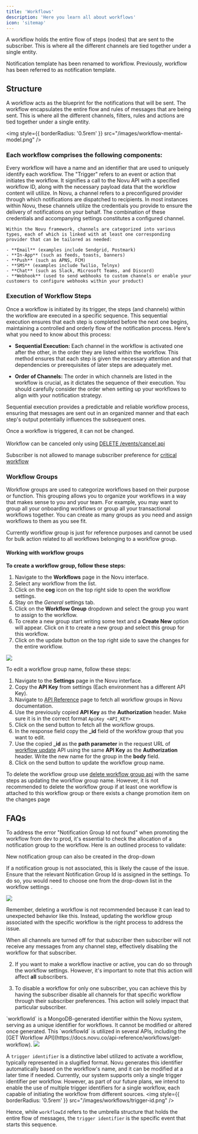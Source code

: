 ```yaml
---
title: 'Workflows'
description: 'Here you learn all about workflows'
icon: 'sitemap'
---
```


A workflow holds the entire flow of steps (nodes) that are sent to the subscriber. This is where all the different channels are tied together under a single entity.

<Note>
Notification template has been renamed to workflow. Previously, workflow has been referred to as notification template.
</Note>

## Structure

A workflow acts as the blueprint for the notifications that will be sent. The workflow encapsulates the entire flow and rules of messages that are being sent. This is where all the different channels, filters, rules and actions are tied together under a single entity.

<img
  style={{ borderRadius: '0.5rem' }}
  src="/images/workflow-mental-model.png"
/>

### Each workflow comprises the following components:

<Steps>
  <Step title="Name and Identifier">
    Every workflow will have a name and an identifier that are used to uniquely identify each workflow.
  </Step>
  <Step title="Trigger">
    The "Trigger" refers to an event or action that initiates the workflow. It signifies a call to the Novu API with a specified workflow ID, along with the necessary payload data that the workflow content will utilize.
  </Step>
  <Step title="Channels">
    In Novu, a channel refers to a preconfigured provider through which notifications are dispatched to recipients. In most instances within Novu, these channels utilize the credentials you provide to ensure the delivery of notifications on your behalf. The combination of these credentials and accompanying settings constitutes a configured channel.

    Within the Novu framework, channels are categorized into various types, each of which is linked with at least one corresponding provider that can be tailored as needed:

    - **Email** (examples include Sendgrid, Postmark)
    - **In-App** (such as feeds, toasts, banners)
    - **Push** (such as APNS, FCM)
    - **SMS** (examples include Twilio, Telnyx)
    - **Chat** (such as Slack, Microsoft Teams, and Discord)
    - **Webhook** (used to send webhooks to custom channels or enable your customers to configure webhooks within your product)
  </Step>
</Steps>

### Execution of Workflow Steps

Once a workflow is initiated by its trigger, the steps (and channels) within the workflow are executed in a specific sequence. This sequential execution ensures that each step is completed before the next one begins, maintaining a controlled and orderly flow of the notification process. Here's what you need to know about this process:

- **Sequential Execution:** Each channel in the workflow is activated one after the other, in the order they are listed within the workflow. This method ensures that each step is given the necessary attention and that dependencies or prerequisites of later steps are adequately met.

- **Order of Channels:** The order in which channels are listed in the workflow is crucial, as it dictates the sequence of their execution. You should carefully consider the order when setting up your workflows to align with your notification strategy.

Sequential execution provides a predictable and reliable workflow process, ensuring that messages are sent out in an organized manner and that each step's output potentially influences the subsequent ones.
<br />

<Warning>Once a workflow is triggered, it can not be changed.
<br /> <br /> Workflow can be canceled only using  [DELETE /events/cancel api](/api-reference/workflows/delete-workflow)</Warning>

<Note>Subscriber is not allowed to manage subscriber preference for [critical workflow](/subscribers/preferences#exclude-workflows-from-preferences-critical-workflow)</Note>


### Workflow Groups

Workflow groups are used to categorize workflows based on their purpose or function. This grouping allows you to organize your workflows in a way that makes sense to you and your team. For example, you may want to group all your onboarding workflows or group all your transactional workflows together. You can create as many groups as you need and assign workflows to them as you see fit.

<Info>Currently workflow group is just for reference purposes and cannot be used for bulk action related to all workflows belonging to a workflow group.</Info>

#### Working with workflow groups

**To create a workflow group, follow these steps:**

1. Navigate to the **Workflows** page in the Novu interface.
2. Select any workflow from the list.
3. Click on the **cog** icon on the top right side to open the workflow settings.
4. Stay on the *General* settings tab.
5. Click on the **Workflow Group** dropdown and select the group you want to assign to the workflow.
6. To create a new group start writing some text and a **Create New** option will appear. Click on it to create a new group and select this group for this workflow.
7. Click on the update button on the top right side to save the changes for the entire workflow.

<Frame caption="Selecting existing workflow group and creating a new workflow group"><img src="/images/workflows/notification-workflows/create-workflow-group.gif" /> </Frame>

To edit a workflow group name, follow these steps:

1. Navigate to the **Settings** page in the Novu interface.
2. Copy the **API Key** from settings (Each environment has a different API Key).
3. Navigate to [API Reference](https://docs.novu.co/api-reference/workflow-groups/get-workflow-groups) page to fetch all workflow groups in Novu documentation.
4. Use the previously copied **API Key** as the **Authorization** header. Make sure it is in the correct format `ApiKey <API_KEY>`
5. Click on the send button to fetch all the workflow groups.
6. In the response field copy the **_id** field of the workfow group that you want to edit.
7. Use the copied **_id** as the **path parameter** in the request URL of [workflow update](https://docs.novu.co/api-reference/workflow-groups/update-workflow-group) API using the same **API Key** as the **Authorization** header. Write the new name for the group in the **body** field.
8. Click on the send button to update the workflow group name.

<Info>To delete the workflow group use [delete workflow group api](https://docs.novu.co/api-reference/workflow-groups/delete-workflow-group) with the same steps as updating the workflow group name. However, it is not recommended to delete the workflow group if at least one workflow is attached to this workflow group or there exists a change promotion item on the changes page</Info>

## FAQs

<AccordionGroup>

<Accordion title="Workflow Promotion Error: Notification Group Id Not Found">
To address the error "Notification Group Id not found" when promoting the workflow from dev to prod, it's essential to check the allocation of a notification group to the workflow. Here is an outlined process to validate:

<Steps>
<Step title="Go to the workflow settings in Novu's interface." > </Step>
<Step title="Remain within the general settings tab." > </Step>
<Step title="Check the right-hand side for the notification group dropdown." > </Step>
<Step title="Verify if any group is selected. The group's association will be demonstrated here." > </Step>
</Steps>

<Tip>New notification group can also be created in the drop-down</Tip>


If a notification group is not associated, this is likely the cause of the issue. Ensure that the relevant Notification Group Id is assigned in the settings. To do so, you would need to choose one from the drop-down list in the workflow settings .

<Frame>
     <img src="/images/change-update-notification-group.gif"/>
</Frame>

Remember, deleting a workflow is not recommended because it can lead to unexpected behavior like this. Instead, updating the workflow group associated with the specific workflow is the right process to address the issue.
</Accordion>

<Accordion title="How to disable a workflow for a single subscriber?">
When all channels are turned off for that subscriber then subscriber will not receive any messages from any channel step, effectively disabling the workflow for that subscriber.

2. If you want to make a workflow inactive or active, you can do so through the workflow settings. However, it's important to note that this action will affect **all** subscribers.

3. To disable a workflow for only one subscriber, you can achieve this by having the subscriber disable all channels for that specific workflow through their subscriber preferences. This action will solely impact that particular subscriber.
</Accordion>

<Accordion title="What is the difference between workflowId and trigger identifier?">
`workflowId` is a MongoDB-generated identifier within the Novu system, serving as a unique identifier for workflows. It cannot be modified or altered once generated. This `workflowId` is utilized in several APIs, including the [GET Workflow API](https://docs.novu.co/api-reference/workflows/get-workflow).
<img
  style={{ borderRadius: '0.5rem' }}
  src="/images/workflows/workflow-id.png"
/>

A `trigger identifier` is a distinctive label utilized to activate a workflow, typically represented in a slugified format. Novu generates this identifier automatically based on the workflow's name, and it can be modified at a later time if needed. Currently, our system supports only a single trigger identifier per workflow. However, as part of our future plans, we intend to enable the use of multiple trigger identifiers for a single workflow, each capable of initiating the workflow from different sources.
<img
  style={{ borderRadius: '0.5rem' }}
  src="/images/workflows/trigger-id.png"
/>

Hence, while `workflowId` refers to the umbrella structure that holds the entire flow of messages, the `trigger identifier` is the specific event that starts this sequence.
</Accordion>

<Accordion title="How does Novu prevent duplicate notifications sent to subscribers?">
  <Snippet file="idempotent-nature-of-transactionId.mdx" />
</Accordion>

</AccordionGroup>
